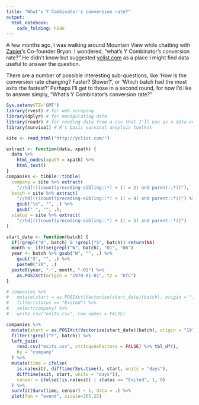 ```yaml
---
title: "What's Y Combinator's conversion rate?"
output:
  html_notebook:
    code_folding: hide
---
```


A few months ago, I was walking around Mountain View while chatting with [Zapier](https://zapier.com)'s Co-founder Bryan. I wondered, "what's Y Combinator's conversion rate?" He didn't know but suggested [yclist.com](http://yclist.com/) as a place I might find data useful to answer the question.

There are a number of possible interesting sub-questions, like 'How is the conversion rate changing? Faster? Slower?', or 'Which batch had the most exits the fastest?' Perhaps I'll get to those in a second round, for now I'd like to answer simply, "What's Y Combinator's conversion rate?"

```r
Sys.setenv(TZ='GMT')
library(rvest) # for web scraping
library(dplyr) # for manipulating data
library(readr) # for reading data from a csv that I'll use as a data entry tool
library(survival) # R's basic survival anaylsis toolkit
```

```r
site <- read_html("http://yclist.com/")

extract <- function(data, xpath) {
  data %>%
    html_nodes(xpath = xpath) %>%
    html_text()
}
companies <- tibble::tibble(
  company = site %>% extract(
    "//td[(((count(preceding-sibling::*) + 1) = 2) and parent::*)]"),
  batch = site %>% extract(
    "//td[(((count(preceding-sibling::*) + 1) = 4) and parent::*)]") %>%
    gsub("\n", "", .) %>%
    gsub(" ", "", .),
  status = site %>% extract(
    "//td[(((count(preceding-sibling::*) + 1) = 5) and parent::*)]")
)

start_date <- function(batch) {
  if(!grepl("W", batch) & !grepl("S", batch)) return(NA)
  month <- ifelse(grepl("W", batch), "01", "06")
  year <- batch %>% gsub("W", "", .) %>%
    gsub("S", "", .) %>%
    paste0("20", .)
  paste0(year, "-", month, "-01") %>%
    as.POSIXct(origin = "1970-01-01", tz = "UTC")
}

# companies %>%
#   mutate(start = as.POSIXct(Vectorize(start_date)(batch), origin = "1970-01-01")) %>%
#   filter(status == "Exited") %>%
#   select(company) %>%
#   write.csv("exits.csv", row.names = FALSE)

```

```r
companies %>%
  mutate(start = as.POSIXct(Vectorize(start_date)(batch), origin = "1970-01-01")) %>%
  filter(!grepl("F", batch)) %>%
  left_join(
    read.csv("exits.csv", stringsAsFactors = FALSE) %>% tbl_df(),
    by = "company"
  ) %>%
  mutate(time = ifelse(
    is.na(exit), difftime(Sys.time(), start, units = "days"),
    difftime(exit, start, units = "days")),
    censor = ifelse(!is.na(exit) | status == "Exited", 1, 0)
  ) %>%
  survfit(Surv(time, censor) ~ 1, data = .) %>%
  plot(fun = "event", xscale=365.25)
```
